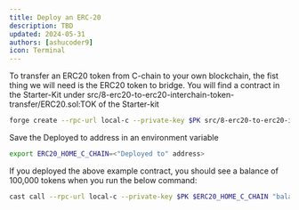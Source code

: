 ```yaml
---
title: Deploy an ERC-20 
description: TBD
updated: 2024-05-31
authors: [ashucoder9]
icon: Terminal
---
```


To transfer an ERC20 token from C-chain to your own blockchain, the fist thing we will need is the ERC20 token to bridge. You will find a contract in the Starter-Kit under src/8-erc20-to-erc20-interchain-token-transfer/ERC20.sol:TOK of the Starter-kit

```bash 
forge create --rpc-url local-c --private-key $PK src/8-erc20-to-erc20-interchain-token-transfer/ERC20.sol:TOK
```

Save the Deployed to address in an environment variable

```bash
export ERC20_HOME_C_CHAIN=<"Deployed to" address>
```

If you deployed the above example contract, you should see a balance of 100,000 tokens when you run the below command:

```bash
cast call --rpc-url local-c --private-key $PK $ERC20_HOME_C_CHAIN "balanceOf(address)(uint)" $FUNDED_ADDRESS
```
